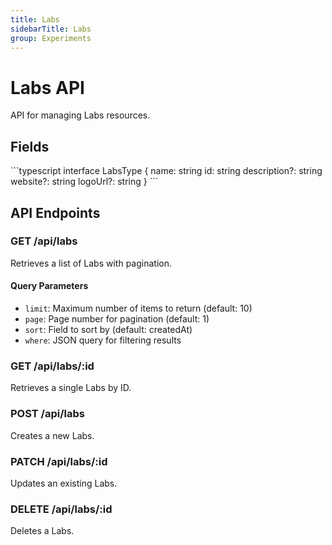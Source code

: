 ```yaml
---
title: Labs
sidebarTitle: Labs
group: Experiments
---
```



# Labs API

API for managing Labs resources.

## Fields

<TSDoc>
```typescript
interface LabsType {
  name: string
  id: string
  description?: string
  website?: string
  logoUrl?: string
}
```
</TSDoc>


## API Endpoints

### GET /api/labs
Retrieves a list of Labs with pagination.

#### Query Parameters
- `limit`: Maximum number of items to return (default: 10)
- `page`: Page number for pagination (default: 1)
- `sort`: Field to sort by (default: createdAt)
- `where`: JSON query for filtering results

### GET /api/labs/:id
Retrieves a single Labs by ID.

### POST /api/labs
Creates a new Labs.

### PATCH /api/labs/:id
Updates an existing Labs.

### DELETE /api/labs/:id
Deletes a Labs.


